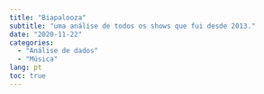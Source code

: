 ```yaml
---
title: "Biapalooza"
subtitle: "uma análise de todos os shows que fui desde 2013."
date: "2020-11-22"
categories: 
  - "Análise de dados"
  - "Música"
lang: pt
toc: true 
---
```

